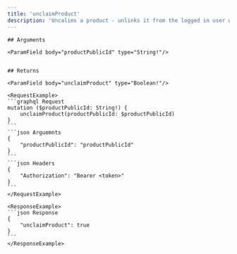 ```yaml
---
title: 'unclaimProduct'
description: 'Uncalims a product - unlinks it from the logged in user who is unclaiming it.'
---
```

    
    ## Arguments
    
    <ParamField body="productPublicId" type="String!"/> 

    
    ## Returns

    <ParamField body="unclaimProduct" type="Boolean!"/>

    <RequestExample>
    ```graphql Request
    mutation ($productPublicId: String!) {
        unclaimProduct(productPublicId: $productPublicId)
    }
    ```
    ```json Arguemnts
    {
        "productPublicId": "productPublicId"
    }
    ```
    ```json Headers
    {
        "Authorization": "Bearer <token>"
    }
    ```
    </RequestExample>

    <ResponseExample>
    ```json Response
    {
        "unclaimProduct": true
    }
    ```
    </ResponseExample>